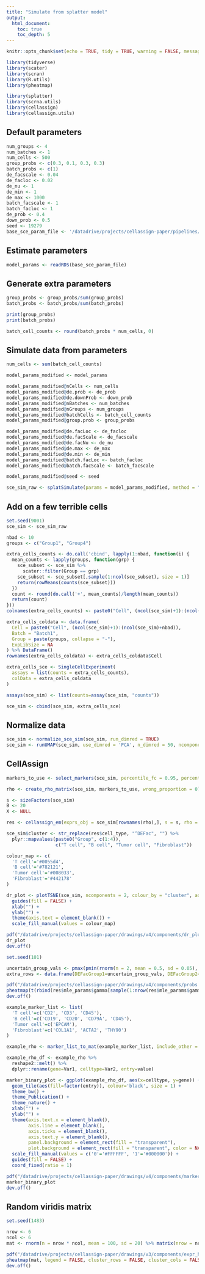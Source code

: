 ```yaml
---
title: "Simulate from splatter model"
output: 
  html_document:
    toc: true
    toc_depth: 5
---
```



```r
knitr::opts_chunk$set(echo = TRUE, tidy = TRUE, warning = FALSE, message = FALSE, cache = FALSE)
```

```r
library(tidyverse)
library(scater)
library(scran)
library(R.utils)
library(pheatmap)

library(splatter)
library(scrna.utils)
library(cellassign)
library(cellassign.utils)
```

## Default parameters

```r
num_groups <- 4
num_batches <- 1
num_cells <- 500
group_probs <- c(0.3, 0.1, 0.3, 0.3)
batch_probs <- c(1)
de_facscale <- 0.04
de_facloc <- 0.02
de_nu <- 1
de_min <- 1
de_max <- 1000
batch_facscale <- 1
batch_facloc <- 1
de_prob <- 0.4
down_prob <- 0.5
seed <- 19279
base_sce_param_file <- '/datadrive/projects/cellassign-paper/pipelines/cellassign-sim-comparison/data/sce_t4k_params.rds'
```

## Estimate parameters

```r
model_params <- readRDS(base_sce_param_file)
```

## Generate extra parameters

```r
group_probs <- group_probs/sum(group_probs)
batch_probs <- batch_probs/sum(batch_probs)

print(group_probs)
print(batch_probs)
```

```r
batch_cell_counts <- round(batch_probs * num_cells, 0)
```

## Simulate data from parameters

```r
num_cells <- sum(batch_cell_counts)
```

```r
model_params_modified <- model_params

model_params_modified@nCells <- num_cells
model_params_modified@de.prob <- de_prob
model_params_modified@de.downProb <- down_prob
model_params_modified@nBatches <- num_batches
model_params_modified@nGroups <- num_groups
model_params_modified@batchCells <- batch_cell_counts
model_params_modified@group.prob <- group_probs

model_params_modified@de.facLoc <- de_facloc
model_params_modified@de.facScale <- de_facscale
model_params_modified@de.facNu <- de_nu
model_params_modified@de.max <- de_max
model_params_modified@de.min <- de_min
model_params_modified@batch.facLoc <- batch_facloc
model_params_modified@batch.facScale <- batch_facscale

model_params_modified@seed <- seed
```

```r
sce_sim_raw <- splatSimulate(params = model_params_modified, method = "groups", verbose = TRUE)
```

## Add on a few terrible cells

```r
set.seed(9001)
sce_sim <- sce_sim_raw

nbad <- 10
groups <- c("Group1", "Group4")

extra_cells_counts <- do.call('cbind', lapply(1:nbad, function(i) {
  mean_counts <- lapply(groups, function(grp) {
    sce_subset <- sce_sim %>% 
      scater::filter(Group == grp)
    sce_subset <- sce_subset[,sample(1:ncol(sce_subset), size = 1)]
    return(rowMeans(counts(sce_subset)))
  })
  count <- round(do.call('+', mean_counts)/length(mean_counts))
  return(count)
}))
colnames(extra_cells_counts) <- paste0("Cell", (ncol(sce_sim)+1):(ncol(sce_sim)+nbad))

extra_cells_coldata <- data.frame(
  Cell = paste0("Cell", (ncol(sce_sim)+1):(ncol(sce_sim)+nbad)),
  Batch = "Batch1",
  Group = paste(groups, collapse = "-"),
  ExpLibSize = NA
) %>% DataFrame()
rownames(extra_cells_coldata) <- extra_cells_coldata$Cell

extra_cells_sce <- SingleCellExperiment(
  assays = list(counts = extra_cells_counts),
  colData = extra_cells_coldata
)

assays(sce_sim) <- list(counts=assay(sce_sim, "counts"))

sce_sim <- cbind(sce_sim, extra_cells_sce)
```

## Normalize data

```r
sce_sim <- normalize_sce_sim(sce_sim, run_dimred = TRUE)
sce_sim <- runUMAP(sce_sim, use_dimred = 'PCA', n_dimred = 50, ncomponents = 2)
```

## CellAssign

```r
markers_to_use <- select_markers(sce_sim, percentile_fc = 0.95, percentile_meanexpr = 0.9, frac_genes = 1, max_genes_per_class = 15)

rho <- create_rho_matrix(sce_sim, markers_to_use, wrong_proportion = 0)

s <- sizeFactors(sce_sim)
B <- 20
X <- NULL

res <- cellassign_em(exprs_obj = sce_sim[rownames(rho),], s = s, rho = rho, X = X, B = B, use_priors = FALSE, prior_type = "shrinkage", delta_variance_prior = FALSE, verbose = FALSE, em_convergence_thres = 1e-5, min_delta = 0, num_runs = 1)

sce_sim$cluster <- str_replace(res$cell_type, "^DEFac", "") %>%
  plyr::mapvalues(paste0("Group", c(1:4)),
                  c("T cell", "B cell", "Tumor cell", "Fibroblast"))
```

```r
colour_map <- c(
  'T cell'='#0055d4',
  'B cell'='#782121',
  'Tumor cell'='#008033',
  'Fibroblast'='#442178'
)

dr_plot <- plotTSNE(sce_sim, ncomponents = 2, colour_by = "cluster", add_ticks = FALSE) + 
  guides(fill = FALSE) + 
  xlab("") + 
  ylab("") +
  theme(axis.text = element_blank()) + 
  scale_fill_manual(values = colour_map)

pdf("/datadrive/projects/cellassign-paper/drawings/v4/components/dr_plot.pdf", width = 3, height = 3)
dr_plot
dev.off()
```

```r
set.seed(101)

uncertain_group_vals <- pmax(pmin(rnorm(n = 2, mean = 0.5, sd = 0.05), 1), 0)
extra_rows <- data.frame(DEFacGroup1=uncertain_group_vals, DEFacGroup2=0, DEFacGroup3=0, DEFacGroup4=1-uncertain_group_vals)

pdf("/datadrive/projects/cellassign-paper/drawings/v4/components/probs.pdf", width = 5, height = 2.5, onefile = FALSE)
pheatmap(t(rbind(res$mle_params$gamma[sample(1:nrow(res$mle_params$gamma),18),], extra_rows)[sample(1:20, size = 20),]), legend = FALSE, cluster_rows = FALSE, cluster_cols = FALSE, border_color = NA, show_colnames = FALSE, show_rownames = FALSE)
dev.off()
```

```r
example_marker_list <- list(
  'T cell'=c('CD2', 'CD3', 'CD45'),
  'B cell'=c('CD19', 'CD20', 'CD79A', 'CD45'),
  'Tumor cell'=c('EPCAM'),
  'Fibroblast'=c('COL1A1', 'ACTA2', 'THY90')
)

example_rho <- marker_list_to_mat(example_marker_list, include_other = FALSE)

example_rho_df <- example_rho %>%
  reshape2::melt() %>%
  dplyr::rename(gene=Var1, celltype=Var2, entry=value)
```

```r
marker_binary_plot <- ggplot(example_rho_df, aes(x=celltype, y=gene)) + 
  geom_tile(aes(fill=factor(entry)), colour='black', size = 1) + 
  theme_bw() + 
  theme_Publication() + 
  theme_nature() + 
  xlab("") +
  ylab("") + 
  theme(axis.text.x = element_blank(),
        axis.line = element_blank(),
        axis.ticks = element_blank(),
        axis.text.y = element_blank(),
        panel.background = element_rect(fill = "transparent"),
        plot.background = element_rect(fill = "transparent", color = NA)) +
  scale_fill_manual(values = c('0'='#FFFFFF', '1'='#000000')) + 
  guides(fill = FALSE) + 
  coord_fixed(ratio = 1)

pdf("/datadrive/projects/cellassign-paper/drawings/v4/components/marker_plot.pdf", width = 6, height = 3)
marker_binary_plot
dev.off()
```

## Random viridis matrix

```r
set.seed(1483)

nrow <- 6
ncol <- 6
mat <- rnorm(n = nrow * ncol, mean = 100, sd = 20) %>% matrix(nrow = nrow, ncol = ncol)

pdf("/datadrive/projects/cellassign-paper/drawings/v3/components/expr_heat.pdf", width = 3, height = 3)
pheatmap(mat, legend = FALSE, cluster_rows = FALSE, cluster_cols = FALSE, border_color = NA, show_colnames = FALSE, show_rownames = FALSE, color = viridisLite::viridis(n = 100))
dev.off()
```